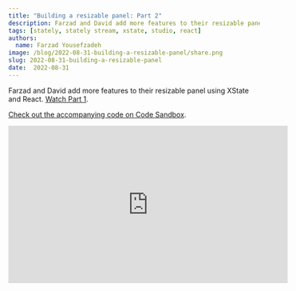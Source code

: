 ```yaml
---
title: "Building a resizable panel: Part 2"
description: Farzad and David add more features to their resizable panel using XState and React.
tags: [stately, stately stream, xstate, studio, react]
authors:
  name: Farzad Yousefzadeh
image: /blog/2022-08-31-building-a-resizable-panel/share.png
slug: 2022-08-31-building-a-resizable-panel
date:  2022-08-31
---
```


Farzad and David add more features to their resizable panel using XState and React. [Watch Part 1](/blog/2022-08-23-building-a-resizable-panel.mdx).

[Check out the accompanying code on Code Sandbox](https://codesandbox.io/s/resizable-panel-example-jjgkzl?file=/src/index.tsx).

<iframe width="560" height="315" src="https://www.youtube-nocookie.com/embed/OoE9DykTDC8?controls=0" title="YouTube video player" frameborder="0" allow="accelerometer; autoplay; clipboard-write; encrypted-media; gyroscope; picture-in-picture; web-share" allowfullscreen></iframe>